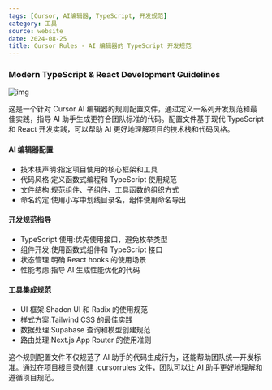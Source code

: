 ```yaml
---
tags: [Cursor, AI编辑器, TypeScript, 开发规范]
category: 工具
source: website
date: 2024-08-25
title: Cursor Rules - AI 编辑器的 TypeScript 开发规范
---
```


### Modern TypeScript & React Development Guidelines

![img](https://img.mengpeng.tech/i/2024/12/10/6757cdc626db1.webp)

这是一个针对 Cursor AI 编辑器的规则配置文件，通过定义一系列开发规范和最佳实践，指导 AI 助手生成更符合团队标准的代码。配置文件基于现代 TypeScript 和 React 开发实践，可以帮助 AI 更好地理解项目的技术栈和代码风格。

#### AI 编辑器配置
- 技术栈声明:指定项目使用的核心框架和工具
- 代码风格:定义函数式编程和 TypeScript 使用规范
- 文件结构:规范组件、子组件、工具函数的组织方式
- 命名约定:使用小写中划线目录名，组件使用命名导出

#### 开发规范指导
- TypeScript 使用:优先使用接口，避免枚举类型
- 组件开发:使用函数式组件和 TypeScript 接口
- 状态管理:明确 React hooks 的使用场景
- 性能考虑:指导 AI 生成性能优化的代码

#### 工具集成规范
- UI 框架:Shadcn UI 和 Radix 的使用规范
- 样式方案:Tailwind CSS 的最佳实践
- 数据处理:Supabase 查询和模型创建规范
- 路由处理:Next.js App Router 的使用准则

这个规则配置文件不仅规范了 AI 助手的代码生成行为，还能帮助团队统一开发标准。通过在项目根目录创建 .cursorrules 文件，团队可以让 AI 助手更好地理解和遵循项目规范。 